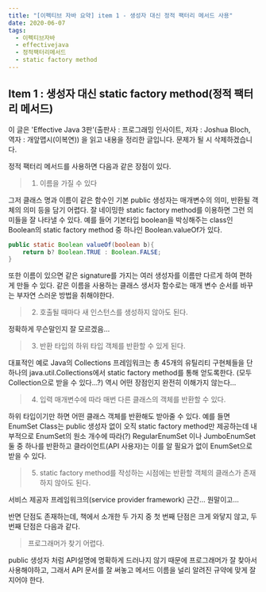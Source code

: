 ```yaml
---
title: "[이펙티브 자바 요약] item 1 - 생성자 대신 정적 팩터리 메서드 사용"
date: 2020-06-07
tags:
  - 이펙티브자바
  - effectivejava
  - 정적팩터리메서드
  - static factory method
---
```

##  Item 1 : 생성자 대신 static factory method(정적 팩터리 메서드)

 이 글은 'Effective Java 3판'(출판사 : 프로그래밍 인사이트, 저자 : Joshua Bloch, 역자 : 개앞맵시(이복연)) 을 읽고 내용을 정리한 글입니다. 문제가 될 시 삭제하겠습니다.

정적 팩터리 메서드를 사용하면 다음과 같은 장점이 있다.

> 1. 이름을 가질 수 있다 

 그저 클래스 명과 이름이 같은 함수인 기본 public 생성자는 매개변수의 의미, 반환될 객체의 의미 등을 담기 어렵다. 잘 네이밍한 static factory method를 이용하면 그런 의미들을 잘 나타낼 수 있다. 예를 들어 기본타입 boolean을 박싱해주는 class인 Boolean의 static factory method 중 하나인 Boolean.valueOf가 있다.

``` java
public static Boolean valueOf(boolean b){
    return b? Boolean.TRUE : Boolean.FALSE;
}
```

 또한 이름이 있으면 같은 signature를 가지는 여러 생성자를 이름만 다르게 하여 편하게 만들 수 있다.  같은 이름을 사용하는 클래스 생서자 함수로는 매개 변수 순서를 바꾸는 부자연 스러운 방법을 취해야한다.

> 2. 호출될 때마다 새 인스턴스를 생성하지 않아도 된다.

정확하게 무슨말인지 잘 모르겠음...

> 3. 반환 타입의 하위 타입 객체를 반환할 수 있게 된다.

 대표적인 예로 Java의 Collections 프레임워크는 총 45개의 유틸리티 구현체들을 단 하나의 java.util.Collections에서 static factory method를 통해 얻도록한다. (모두 Collection으로 받을 수 있다...?) 역시 어떤 장점인지 완전히 이해가지 않는다...

> 4. 입력 매개변수에 따라 매번 다른 클래스의 객체를 반환할 수 있다.

 하위 타입이기만 하면 어떤 클래스 객체를 반환해도 받아줄 수 있다. 예를 들면 EnumSet Class는 public 생성자 없이 오직 static factory method만 제공하는데 내부적으로 EnumSet의 원소 개수에 따라(?) RegularEnumSet 이나 JumboEnumSet 둘 중 하나를 반환하고 클라이언트(API 사용자)는 이를 알 필요가 없이 EnumSet으로 받을 수 있다.

> 5. static factory method를 작성하는 시점에는 반환할 객체의 클래스가 존재하지 않아도 된다.

서비스 제공자 프레임워크의(service provider framework) 근간... 뭔말이고...

반면 단점도 존재하는데, 책에서 소개한 두 가지 중 첫 번째 단점은 크게 와닿지 않고, 두 번째 단점은 다음과 같다.

> 프로그래머가 찾기 어렵다.

 public 생성자 처럼 API설명에 명확하게 드러나지 않기 때문에 프로그래머가 잘 찾아서 사용해야하고, 그래서 API 문서를 잘 써놓고 메서드 이름을 널리 알려진 규약에 맞게 잘 지어야 한다.